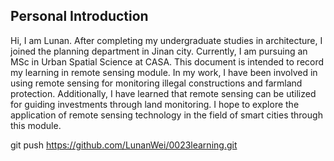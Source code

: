 ## Personal Introduction {.unnumbered}

Hi, I am Lunan. After completing my undergraduate studies in architecture, I joined the planning department in Jinan city. Currently, I am pursuing an MSc in Urban Spatial Science at CASA. This document is intended to record my learning in remote sensing module. In my work, I have been involved in using remote sensing for monitoring illegal constructions and farmland protection. Additionally, I have learned that remote sensing can be utilized for guiding investments through land monitoring. I hope to explore the application of remote sensing technology in the field of smart cities through this module.

git push <https://github.com/LunanWei/0023learning.git>
